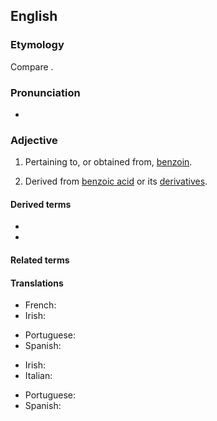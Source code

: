 ==English==

===Etymology===
Compare {{cog|fr|benzoïque}}.

===Pronunciation===
* {{audio|en-us-benzoic.ogg|Audio (US)|lang=en}}

===Adjective===
{{en-adj|-}}

# Pertaining to, or obtained from, [[benzoin]].
# {{lb|en|organic chemistry}} Derived from [[benzoic acid]] or its [[derivative]]s.

====Derived terms====
* {{l|en|benzoic acid}}
* {{l|en|benzoic anhydride}}

====Related terms====
{{rel3|lang=en|{{l|en|benzaldehyde}}
|{{l|en|benzoate}}
|{{l|en|benzocaine}}
|{{l|en|benzofuran}}
|{{l|en|benzol}}
|{{l|en|benzoyl}}
}}

====Translations====
{{trans-top|pertaining to, or obtained from, benzoin}}
* French: {{t+|fr|benzoïque}}
* Irish: {{t|ga|beansóch}}
{{trans-mid}}
* Portuguese: {{t|pt|benzoico}}
* Spanish: {{t|es|benzoico}}
{{trans-bottom}}

{{trans-top|derived from benzoic acid or its derivatives}}
* Irish: {{t|ga|beansóch}}
* Italian: {{t+|it|benzoico}}
{{trans-mid}}
* Portuguese: {{t|pt|benzoico}}
* Spanish: {{t|es|benzoico}}
{{trans-bottom}}